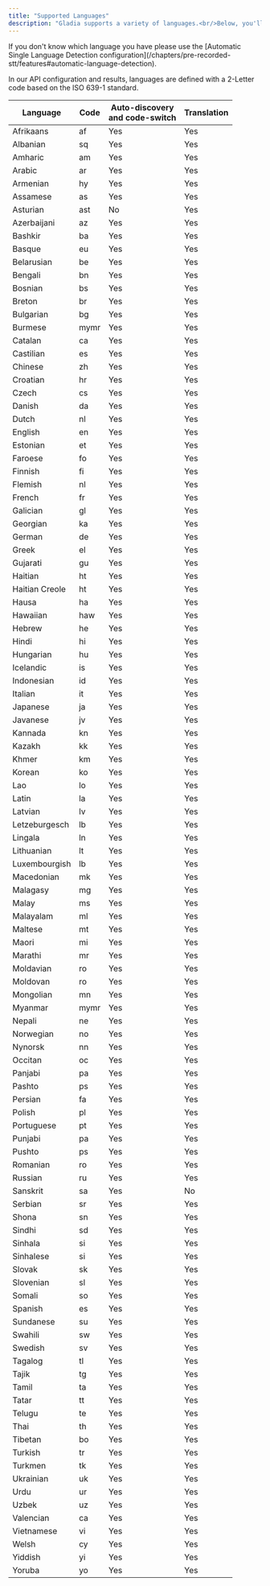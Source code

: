 ```yaml
---
title: "Supported Languages"
description: "Gladia supports a variety of languages.<br/>Below, you'll find the list of all our supported languages."
---
```


<Note>
  If you don't know which language you have please use the [Automatic Single Language Detection configuration](/chapters/pre-recorded-stt/features#automatic-language-detection).
</Note>

In our API configuration and results, languages are defined with a 2-Letter code based on the ISO 639-1 standard.

| Language        | Code | Auto-discovery<br />and code-switch | Translation                      |
| --------------- | ---- | ----------------------------------- | -------------------------------- |
| Afrikaans       | af   | Yes                                 | Yes                              |
| Albanian        | sq   | Yes                                 | Yes                              |
| Amharic         | am   | Yes                                 | Yes                              |
| Arabic          | ar   | Yes                                 | Yes                              |
| Armenian        | hy   | Yes                                 | Yes                              |
| Assamese        | as   | Yes                                 | Yes                              |
| Asturian        | ast  | No                                  | Yes                              |
| Azerbaijani     | az   | Yes                                 | Yes                              |
| Bashkir         | ba   | Yes                                 | Yes                              |
| Basque          | eu   | Yes                                 | Yes                              |
| Belarusian      | be   | Yes                                 | Yes                              |
| Bengali         | bn   | Yes                                 | Yes                              |
| Bosnian         | bs   | Yes                                 | Yes                              |
| Breton          | br   | Yes                                 | Yes                              |
| Bulgarian       | bg   | Yes                                 | Yes                              |
| Burmese         | mymr   | Yes                                 | Yes                              |
| Catalan         | ca   | Yes                                 | Yes                              |
| Castilian       | es   | Yes                                 | Yes                              |
| Chinese         | zh   | Yes                                 | Yes                              |
| Croatian        | hr   | Yes                                 | Yes                              |
| Czech           | cs   | Yes                                 | Yes                              |
| Danish          | da   | Yes                                 | Yes                              |
| Dutch           | nl   | Yes                                 | Yes                              |
| English         | en   | Yes                                 | Yes                              |
| Estonian        | et   | Yes                                 | Yes                              |
| Faroese         | fo   | Yes                                 | Yes                              |
| Finnish         | fi   | Yes                                 | Yes                              |
| Flemish         | nl   | Yes                                 | Yes                              |
| French          | fr   | Yes                                 | Yes                              |
| Galician        | gl   | Yes                                 | Yes                              |
| Georgian        | ka   | Yes                                 | Yes                              |
| German          | de   | Yes                                 | Yes                              |
| Greek           | el   | Yes                                 | Yes                              |
| Gujarati        | gu   | Yes                                 | Yes                              |
| Haitian         | ht   | Yes                                 | Yes                              |
| Haitian Creole  | ht   | Yes                                 | Yes                              |
| Hausa           | ha   | Yes                                 | Yes                              |
| Hawaiian        | haw  | Yes                                 | Yes                              |
| Hebrew          | he   | Yes                                 | Yes                              |
| Hindi           | hi   | Yes                                 | Yes                              |
| Hungarian       | hu   | Yes                                 | Yes                              |
| Icelandic       | is   | Yes                                 | Yes                              |
| Indonesian      | id   | Yes                                 | Yes                              |
| Italian         | it   | Yes                                 | Yes                              |
| Japanese        | ja   | Yes                                 | Yes                              |
| Javanese        | jv   | Yes                                 | Yes                              |
| Kannada         | kn   | Yes                                 | Yes                              |
| Kazakh          | kk   | Yes                                 | Yes                              |
| Khmer           | km   | Yes                                 | Yes                              |
| Korean          | ko   | Yes                                 | Yes                              |
| Lao             | lo   | Yes                                 | Yes                              |
| Latin           | la   | Yes                                 | Yes                              |
| Latvian         | lv   | Yes                                 | Yes                              |
| Letzeburgesch   | lb   | Yes                                 | Yes                              |
| Lingala         | ln   | Yes                                 | Yes                              |
| Lithuanian      | lt   | Yes                                 | Yes                              |
| Luxembourgish   | lb   | Yes                                 | Yes                              |
| Macedonian      | mk   | Yes                                 | Yes                              |
| Malagasy        | mg   | Yes                                 | Yes                              |
| Malay           | ms   | Yes                                 | Yes                              |
| Malayalam       | ml   | Yes                                 | Yes                              |
| Maltese         | mt   | Yes                                 | Yes                              |
| Maori           | mi   | Yes                                 | Yes                              |
| Marathi         | mr   | Yes                                 | Yes                              |
| Moldavian       | ro   | Yes                                 | Yes                              |
| Moldovan        | ro   | Yes                                 | Yes                              |
| Mongolian       | mn   | Yes                                 | Yes                              |
| Myanmar         | mymr   | Yes                                 | Yes                              |
| Nepali          | ne   | Yes                                 | Yes                              |
| Norwegian       | no   | Yes                                 | Yes                              |
| Nynorsk         | nn   | Yes                                 | Yes                              |
| Occitan         | oc   | Yes                                 | Yes                              |
| Panjabi         | pa   | Yes                                 | Yes                              |
| Pashto          | ps   | Yes                                 | Yes                              |
| Persian         | fa   | Yes                                 | Yes                              |
| Polish          | pl   | Yes                                 | Yes                              |
| Portuguese      | pt   | Yes                                 | Yes                              |
| Punjabi         | pa   | Yes                                 | Yes                              |
| Pushto          | ps   | Yes                                 | Yes                              |
| Romanian        | ro   | Yes                                 | Yes                              |
| Russian         | ru   | Yes                                 | Yes                              |
| Sanskrit        | sa   | Yes                                 | No                               |
| Serbian         | sr   | Yes                                 | Yes                              |
| Shona           | sn   | Yes                                 | Yes                              |
| Sindhi          | sd   | Yes                                 | Yes                              |
| Sinhala         | si   | Yes                                 | Yes                              |
| Sinhalese       | si   | Yes                                 | Yes                              |
| Slovak          | sk   | Yes                                 | Yes                              |
| Slovenian       | sl   | Yes                                 | Yes                              |
| Somali          | so   | Yes                                 | Yes                              |
| Spanish         | es   | Yes                                 | Yes                              |
| Sundanese       | su   | Yes                                 | Yes                              |
| Swahili         | sw   | Yes                                 | Yes                              |
| Swedish         | sv   | Yes                                 | Yes                              |
| Tagalog         | tl   | Yes                                 | Yes                              |
| Tajik           | tg   | Yes                                 | Yes                              |
| Tamil           | ta   | Yes                                 | Yes                              |
| Tatar           | tt   | Yes                                 | Yes                              |
| Telugu          | te   | Yes                                 | Yes                              |
| Thai            | th   | Yes                                 | Yes                              |
| Tibetan         | bo   | Yes                                 | Yes                              |
| Turkish         | tr   | Yes                                 | Yes                              |
| Turkmen         | tk   | Yes                                 | Yes                              |
| Ukrainian       | uk   | Yes                                 | Yes                              |
| Urdu            | ur   | Yes                                 | Yes                              |
| Uzbek           | uz   | Yes                                 | Yes                              |
| Valencian       | ca   | Yes                                 | Yes                              |
| Vietnamese      | vi   | Yes                                 | Yes                              |
| Welsh           | cy   | Yes                                 | Yes                              |
| Yiddish         | yi   | Yes                                 | Yes                              |
| Yoruba          | yo   | Yes                                 | Yes                              |
